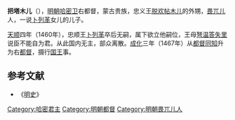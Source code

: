 '''把塔木儿'''（{{bd|？||1472年|catIdx=B}}），[[明朝|明朝]][[哈密卫|哈密卫]]右都督，蒙古贵族，忠义王[[脱欢帖木儿|脱欢帖木儿]]的外甥，[[畏兀儿|畏兀儿]]人，一说[[卜列革|卜列革]]女儿的儿子。

[[天顺_(明朝)|天顺]]四年（1460年），忠顺王[[卜列革|卜列革]]卒后无嗣，属下欲立他嗣位，王母[[弩温答失里|弩温答失里]]说臣不能自为君。从此国内无主，部众离散。[[成化|成化]]三年（1467年）从[[都督|都督]][[同知|同知]]升为右[[都督|都督]]，摄行[[国王|国王]]事。

== 参考文献 ==
*《[[明史|明史]]》

{{Leader|[[弩温答失里|弩温答失里]]|'''[[哈密国|哈密国]]国王'''<br />(1466年-1472年)|忠顺王[[罕慎|罕慎]]}}
{{DEFAULTSORT:B}}
[[Category:哈密君主|Category:哈密君主]]
[[Category:明朝都督|Category:明朝都督]]
[[Category:明朝畏兀儿人|Category:明朝畏兀儿人]]